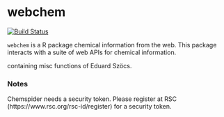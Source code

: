 # webchem
[![Build Status](https://travis-ci.org/EDiLD/esmisc.png)](https://travis-ci.org/EDiLD/webchem)

`webchem` is a R package chemical information from  the web. This package interacts with a suite of web APIs for chemical information.


 containing misc functions of Eduard Szöcs.





### Notes
Chemspider needs a security token. Please register at RSC (https://www.rsc.org/rsc-id/register) for a security token.


